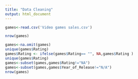 ```yaml
---
title: "Data Cleaning"
output: html_document
---
```


```r
games<-read.csv('Video games sales.csv')

nrow(games)
```

```r
games<-na.omit(games)
unique(games$Rating)
games$Rating <- ifelse(games$Rating== "", NA,games$Rating )
unique(games$Rating)
games<-subset(games,games$Rating!="NA")
games<-subset(games,games$Year_of_Release!="N/A")
nrow(games)
```